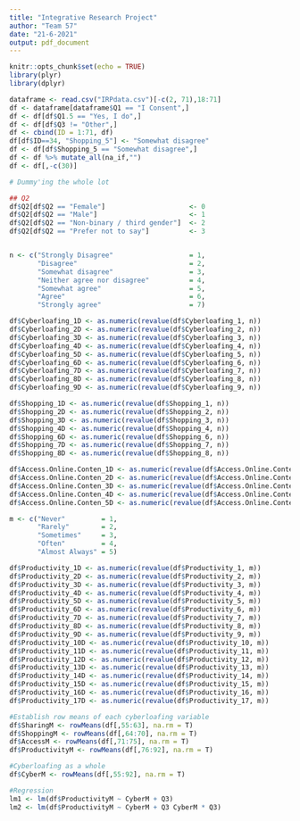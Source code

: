 ```yaml
---
title: "Integrative Research Project"
author: "Team 57"
date: "21-6-2021"
output: pdf_document
---
```


```r
knitr::opts_chunk$set(echo = TRUE)
library(plyr)
library(dplyr)
```

```r
dataframe <- read.csv("IRPdata.csv")[-c(2, 71),18:71]
df <- dataframe[dataframe$Q1 == "I Consent",]
df <- df[df$Q1.5 == "Yes, I do",]
df <- df[df$Q3 != "Other",]
df <- cbind(ID = 1:71, df)
df[df$ID==34, "Shopping_5"] <- "Somewhat disagree"
df <- df[df$Shopping_5 == "Somewhat disagree",]
df <- df %>% mutate_all(na_if,"")
df <- df[,-c(30)]
```

```r
# Dummy'ing the whole lot

## Q2
df$Q2[df$Q2 == "Female"]                     <- 0
df$Q2[df$Q2 == "Male"]                       <- 1
df$Q2[df$Q2 == "Non-binary / third gender"]  <- 2
df$Q2[df$Q2 == "Prefer not to say"]          <- 3


n <- c("Strongly Disagree"                   = 1, 
       "Disagree"                            = 2, 
       "Somewhat disagree"                   = 3, 
       "Neither agree nor disagree"          = 4, 
       "Somewhat agree"                      = 5, 
       "Agree"                               = 6, 
       "Strongly agree"                      = 7)

df$Cyberloafing_1D <- as.numeric(revalue(df$Cyberloafing_1, n))
df$Cyberloafing_2D <- as.numeric(revalue(df$Cyberloafing_2, n))
df$Cyberloafing_3D <- as.numeric(revalue(df$Cyberloafing_3, n))
df$Cyberloafing_4D <- as.numeric(revalue(df$Cyberloafing_4, n))
df$Cyberloafing_5D <- as.numeric(revalue(df$Cyberloafing_5, n))
df$Cyberloafing_6D <- as.numeric(revalue(df$Cyberloafing_6, n))
df$Cyberloafing_7D <- as.numeric(revalue(df$Cyberloafing_7, n))
df$Cyberloafing_8D <- as.numeric(revalue(df$Cyberloafing_8, n))
df$Cyberloafing_9D <- as.numeric(revalue(df$Cyberloafing_9, n))

df$Shopping_1D <- as.numeric(revalue(df$Shopping_1, n))
df$Shopping_2D <- as.numeric(revalue(df$Shopping_2, n))
df$Shopping_3D <- as.numeric(revalue(df$Shopping_3, n))
df$Shopping_4D <- as.numeric(revalue(df$Shopping_4, n))
df$Shopping_6D <- as.numeric(revalue(df$Shopping_6, n))
df$Shopping_7D <- as.numeric(revalue(df$Shopping_7, n))
df$Shopping_8D <- as.numeric(revalue(df$Shopping_8, n))

df$Access.Online.Conten_1D <- as.numeric(revalue(df$Access.Online.Conten_1, n))
df$Access.Online.Conten_2D <- as.numeric(revalue(df$Access.Online.Conten_2, n))
df$Access.Online.Conten_3D <- as.numeric(revalue(df$Access.Online.Conten_3, n))
df$Access.Online.Conten_4D <- as.numeric(revalue(df$Access.Online.Conten_4, n))
df$Access.Online.Conten_5D <- as.numeric(revalue(df$Access.Online.Conten_5, n))

m <- c("Never"         = 1,
       "Rarely"        = 2,
       "Sometimes"     = 3,
       "Often"         = 4,
       "Almost Always" = 5)

df$Productivity_1D <- as.numeric(revalue(df$Productivity_1, m))
df$Productivity_2D <- as.numeric(revalue(df$Productivity_2, m))
df$Productivity_3D <- as.numeric(revalue(df$Productivity_3, m))
df$Productivity_4D <- as.numeric(revalue(df$Productivity_4, m))
df$Productivity_5D <- as.numeric(revalue(df$Productivity_5, m))
df$Productivity_6D <- as.numeric(revalue(df$Productivity_6, m))
df$Productivity_7D <- as.numeric(revalue(df$Productivity_7, m))
df$Productivity_8D <- as.numeric(revalue(df$Productivity_8, m))
df$Productivity_9D <- as.numeric(revalue(df$Productivity_9, m))
df$Productivity_10D <- as.numeric(revalue(df$Productivity_10, m))
df$Productivity_11D <- as.numeric(revalue(df$Productivity_11, m))
df$Productivity_12D <- as.numeric(revalue(df$Productivity_12, m))
df$Productivity_13D <- as.numeric(revalue(df$Productivity_13, m))
df$Productivity_14D <- as.numeric(revalue(df$Productivity_14, m))
df$Productivity_15D <- as.numeric(revalue(df$Productivity_15, m))
df$Productivity_16D <- as.numeric(revalue(df$Productivity_16, m))
df$Productivity_17D <- as.numeric(revalue(df$Productivity_17, m))
```

```r
#Establish row means of each cyberloafing variable
df$SharingM <- rowMeans(df[,55:63], na.rm = T)
df$ShoppingM <- rowMeans(df[,64:70], na.rm = T)
df$AccessM <- rowMeans(df[,71:75], na.rm = T)
df$ProductivityM <- rowMeans(df[,76:92], na.rm = T)

#Cyberloafing as a whole
df$CyberM <- rowMeans(df[,55:92], na.rm = T)
```

```r
#Regression
lm1 <- lm(df$ProductivityM ~ CyberM + Q3)
lm2 <- lm(df$ProductivityM ~ CyberM + Q3 CyberM * Q3)
```
